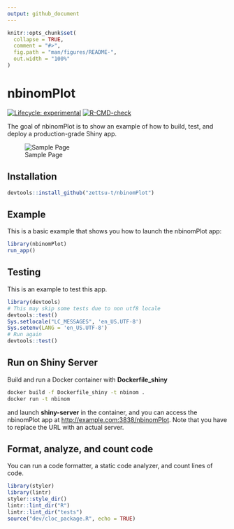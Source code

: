 ---
output: github_document
---

<!-- README.md is generated from README.Rmd. Please edit that file -->

```{r, include = FALSE}
knitr::opts_chunk$set(
  collapse = TRUE,
  comment = "#>",
  fig.path = "man/figures/README-",
  out.width = "100%"
)
```

# nbinomPlot

<!-- badges: start -->
[![Lifecycle: experimental](https://img.shields.io/badge/lifecycle-experimental-orange.svg)](https://lifecycle.r-lib.org/articles/stages.html#experimental)
[![R-CMD-check](https://github.com/zettsu-t/nbinomPlot/workflows/R-CMD-check/badge.svg)](https://github.com/zettsu-t/nbinomPlot/actions)
<!-- badges: end -->

The goal of nbinomPlot is to show an example of how to build, test, and deploy a production-grade Shiny app.

![Sample Page](man/images/initital_screen.png)

## Installation

``` r
devtools::install_github("zettsu-t/nbinomPlot")
```

## Example

This is a basic example that shows you how to launch the nbinomPlot app:

```{r example, echo = TRUE, eval = FALSE}
library(nbinomPlot)
run_app()
```

## Testing

This is an example to test this app.

```{r testing, echo = TRUE, eval = FALSE}
library(devtools)
# This may skip some tests due to non utf8 locale
devtools::test()
Sys.setlocale("LC_MESSAGES", 'en_US.UTF-8')
Sys.setenv(LANG = 'en_US.UTF-8')
# Run again
devtools::test()
```

## Run on Shiny Server

Build and run a Docker container with **Dockerfile_shiny**

```{bash build, echo = TRUE, eval = FALSE}
docker build -f Dockerfile_shiny -t nbinom .
docker run -t nbinom
```

and launch **shiny-server** in the container, and you can access the nbinomPlot app at [http://example.com:3838/nbinomPlot](http://example.com:3838/nbinomPlot). Note that you have to replace the URL with an actual server.

## Format, analyze, and count code

You can run a code formatter, a static code analyzer, and count lines of code.

```{r analyze, echo = TRUE, eval = FALSE}
library(styler)
library(lintr)
styler::style_dir()
lintr::lint_dir("R")
lintr::lint_dir("tests")
source("dev/cloc_package.R", echo = TRUE)
```
